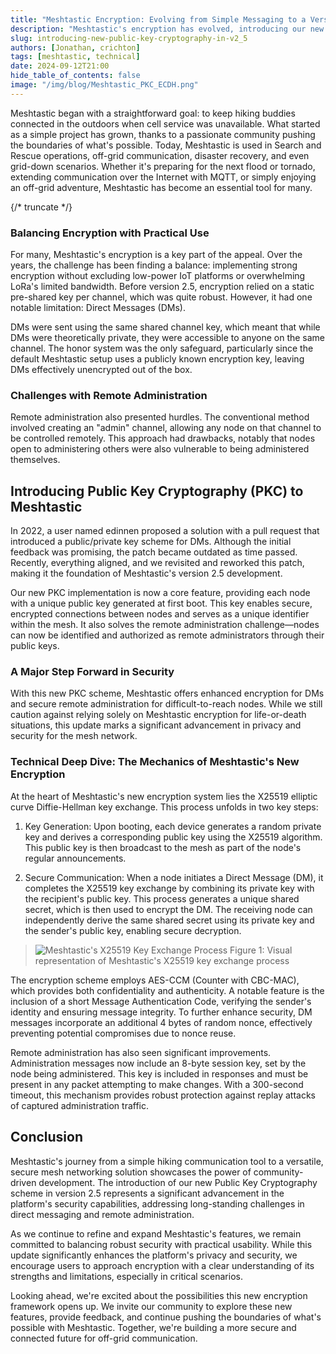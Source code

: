 ```yaml
---
title: "Meshtastic Encryption: Evolving from Simple Messaging to a Versatile Solution"
description: "Meshtastic's encryption has evolved, introducing our new Public Key Cryptography in v2.5.0 to enhance security in off-grid communication."
slug: introducing-new-public-key-cryptography-in-v2_5
authors: [Jonathan, crichton]
tags: [meshtastic, technical]
date: 2024-09-12T21:00
hide_table_of_contents: false
image: "/img/blog/Meshtastic_PKC_ECDH.png"
---
```


Meshtastic began with a straightforward goal: to keep hiking buddies connected in the outdoors when cell service was unavailable. What started as a simple project has grown, thanks to a passionate community pushing the boundaries of what's possible. Today, Meshtastic is used in Search and Rescue operations, off-grid communication, disaster recovery, and even grid-down scenarios. Whether it's preparing for the next flood or tornado, extending communication over the Internet with MQTT, or simply enjoying an off-grid adventure, Meshtastic has become an essential tool for many.

{/* truncate */}

### Balancing Encryption with Practical Use

For many, Meshtastic's encryption is a key part of the appeal. Over the years, the challenge has been finding a balance: implementing strong encryption without excluding low-power IoT platforms or overwhelming LoRa's limited bandwidth. Before version 2.5, encryption relied on a static pre-shared key per channel, which was quite robust. However, it had one notable limitation: Direct Messages (DMs).

DMs were sent using the same shared channel key, which meant that while DMs were theoretically private, they were accessible to anyone on the same channel. The honor system was the only safeguard, particularly since the default Meshtastic setup uses a publicly known encryption key, leaving DMs effectively unencrypted out of the box.

### Challenges with Remote Administration

Remote administration also presented hurdles. The conventional method involved creating an "admin" channel, allowing any node on that channel to be controlled remotely. This approach had drawbacks, notably that nodes open to administering others were also vulnerable to being administered themselves.

## Introducing Public Key Cryptography (PKC) to Meshtastic

In 2022, a user named edinnen proposed a solution with a pull request that introduced a public/private key scheme for DMs. Although the initial feedback was promising, the patch became outdated as time passed. Recently, everything aligned, and we revisited and reworked this patch, making it the foundation of Meshtastic's version 2.5 development.

Our new PKC implementation is now a core feature, providing each node with a unique public key generated at first boot. This key enables secure, encrypted connections between nodes and serves as a unique identifier within the mesh. It also solves the remote administration challenge—nodes can now be identified and authorized as remote administrators through their public keys.

### A Major Step Forward in Security

With this new PKC scheme, Meshtastic offers enhanced encryption for DMs and secure remote administration for difficult-to-reach nodes. While we still caution against relying solely on Meshtastic encryption for life-or-death situations, this update marks a significant advancement in privacy and security for the mesh network.

### Technical Deep Dive: The Mechanics of Meshtastic's New Encryption

At the heart of Meshtastic's new encryption system lies the X25519 elliptic curve Diffie-Hellman key exchange. This process unfolds in two key steps:

1. Key Generation: Upon booting, each device generates a random private key and derives a corresponding public key using the X25519 algorithm. This public key is then broadcast to the mesh as part of the node's regular announcements.

2. Secure Communication: When a node initiates a Direct Message (DM), it completes the X25519 key exchange by combining its private key with the recipient's public key. This process generates a unique shared secret, which is then used to encrypt the DM. The receiving node can independently derive the same shared secret using its private key and the sender's public key, enabling secure decryption.

> ![Meshtastic's X25519 Key Exchange Process](/img/blog/Meshtastic_PKC_ECDH.png) Figure 1: Visual representation of Meshtastic's X25519 key exchange process

The encryption scheme employs AES-CCM (Counter with CBC-MAC), which provides both confidentiality and authenticity. A notable feature is the inclusion of a short Message Authentication Code, verifying the sender's identity and ensuring message integrity. To further enhance security, DM messages incorporate an additional 4 bytes of random nonce, effectively preventing potential compromises due to nonce reuse.

Remote administration has also seen significant improvements. Administration messages now include an 8-byte session key, set by the node being administered. This key is included in responses and must be present in any packet attempting to make changes. With a 300-second timeout, this mechanism provides robust protection against replay attacks of captured administration traffic.

## Conclusion

Meshtastic's journey from a simple hiking communication tool to a versatile, secure mesh networking solution showcases the power of community-driven development. The introduction of our new Public Key Cryptography scheme in version 2.5 represents a significant advancement in the platform's security capabilities, addressing long-standing challenges in direct messaging and remote administration.

As we continue to refine and expand Meshtastic's features, we remain committed to balancing robust security with practical usability. While this update significantly enhances the platform's privacy and security, we encourage users to approach encryption with a clear understanding of its strengths and limitations, especially in critical scenarios.

Looking ahead, we're excited about the possibilities this new encryption framework opens up. We invite our community to explore these new features, provide feedback, and continue pushing the boundaries of what's possible with Meshtastic. Together, we're building a more secure and connected future for off-grid communication.
